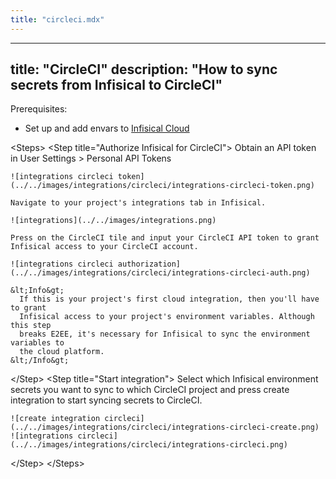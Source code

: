 ```yaml
---
title: "circleci.mdx"
---
```


---
title: "CircleCI"
description: "How to sync secrets from Infisical to CircleCI"
---

Prerequisites:

- Set up and add envars to [Infisical Cloud](https://app.infisical.com)

&lt;Steps&gt;
  &lt;Step title="Authorize Infisical for CircleCI"&gt;
    Obtain an API token in User Settings &gt; Personal API Tokens

    ![integrations circleci token](../../images/integrations/circleci/integrations-circleci-token.png)

    Navigate to your project's integrations tab in Infisical.

    ![integrations](../../images/integrations.png)

    Press on the CircleCI tile and input your CircleCI API token to grant Infisical access to your CircleCI account.

    ![integrations circleci authorization](../../images/integrations/circleci/integrations-circleci-auth.png)

    &lt;Info&gt;
      If this is your project's first cloud integration, then you'll have to grant
      Infisical access to your project's environment variables. Although this step
      breaks E2EE, it's necessary for Infisical to sync the environment variables to
      the cloud platform.
    &lt;/Info&gt;
  &lt;/Step&gt;
  &lt;Step title="Start integration"&gt;
    Select which Infisical environment secrets you want to sync to which CircleCI project and press create integration to start syncing secrets to CircleCI.

    ![create integration circleci](../../images/integrations/circleci/integrations-circleci-create.png)
    ![integrations circleci](../../images/integrations/circleci/integrations-circleci.png)
  &lt;/Step&gt;
&lt;/Steps&gt;